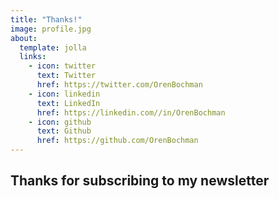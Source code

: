 ```yaml
---
title: "Thanks!"
image: profile.jpg
about:
  template: jolla
  links:
    - icon: twitter
      text: Twitter
      href: https://twitter.com/OrenBochman
    - icon: linkedin
      text: LinkedIn
      href: https://linkedin.com//in/OrenBochman
    - icon: github
      text: Github
      href: https://github.com/OrenBochman
---
```


## Thanks for subscribing to my newsletter

